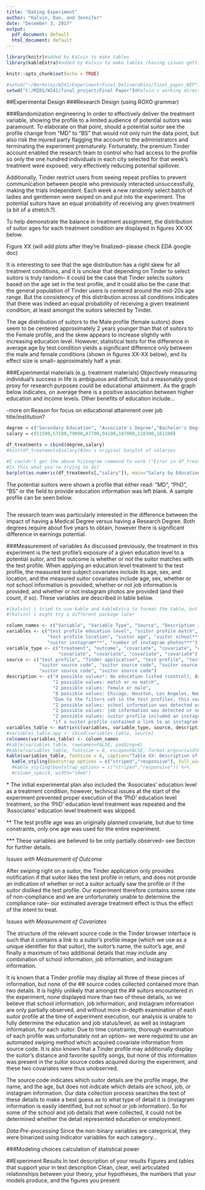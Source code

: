 ```yaml
---
title: "Dating Experiment"
author: "Kalvin, Dan, and Jennifer"
date: "December 3, 2017"
output:
  pdf_document: default
  html_document: default
---
```


```r
library(knitr)#added by Kalvin to make tables
library(kableExtra)#added by Kalvin to make tables (having issues getting it to work)

knitr::opts_chunk$set(echo = TRUE)
```

```r
#setwd("~/Berkeley/W241/Experiment/Final_Deliverables/final_paper_WIP")#Jen's working directory
setwd("C:/MIDS/W241/final_project/Final Paper")#Kalvin's working directory
```
##Experimental Design
###Research Design (using ROXO grammar)



###Randomization engineering
In order to effectively deliver the treatment variable, showing the profile to a limited audience of potential suitors was paramount. To elaborate on that point, should a potential suitor see the profile change from "MD" to "BS" that would not only ruin the data point, but also risk the injured party flagging the account to the administrators and terminating the experiment prematurely. Fortunately, the premium Tinder account enabled the research team to control who had access to the profile so only the one hundred individuals in each city selected for that week's treatment were exposed; very effectively reducing potential spillover.

Additionally, Tinder restrict users from seeing repeat profiles to prevent communication between people who previously interacted unsuccessfully, making the trials independent. Each week a new randomly select batch of ladies and gentlemen were swiped on and put into the experiment. The potential suitors have an equal probability of receiving any given treatment (a bit of a stretch.?).

To help demonstrate the balance in treatment assignment, the distribution of suitor ages for each treatment condition are displayed in figures XX-XX below.

Figure XX (will add plots after they're finalized-- please check EDA google doc)

It is interesting to see that the age distribution has a right skew for all treatment conditions, and it is unclear that depending on Tinder to select suitors is truly random-- it could be the case that Tinder selects suitors based on the age set in the test profile, and it could also be the case that the general population of Tinder users is centered around the mid-20s age range.  But the consistency of this distribution across all conditions indicates that there was indeed an equal probability of receiving a given treatment condition, at least amongst the suitors selected by Tinder.

The age distribution of suitors to the Male profile (female suitors) does seem to be centered approximately 2 years younger than that of suitors to the Female profile, and the skew appears to increase slightly with increasing education level.  However, statistical tests for the difference in average age by test condition yields a significant difference only between the male and female conditions (shown in figures XX-XX below), and its effect size is small-- approximately half a year.


###Experimental materials (e.g. treatment materials)
Objectively measuring individual's success in life is ambiguous and difficult, but a reasonably good proxy for research purposes could be educational attainment.  As the graph below indicates, on average there is a positive association between higher education and income levels. Other benefits of education include...  

-more on Reason for focus on educational attainment over job title/institution?

```r
degree = c("Secondary Education", "Associate's Degree","Bachelor's Degree","Master's Degree", "Research Doctorate","Doctor of Law", "MBA", "Doctor of Medicine" )
salary = c(51500,57100,79800,87700,94100,107000,118300,161200)

df_treatments = cbind(degree,salary)
#hist(df_treatments$salary)#Jen's original barplot of salaries

#I couldn't get the above histogram command to work ("Error in df_treatment$salary : $ operator is invalid for atomic vectors")
#Is this what you're trying to do?
barplot(as.numeric(df_treatments[,"salary"]), main="Salary by Education Level", xlab="Education", ylab="Salary ($)", names.arg=df_treatments[,"degree"])
```

The potential suitors were shown a profile that either read: "MD", "PhD", "BS" or the field to provide education information was left blank. A sample profile can be seen below.

```r

```




The research team was particularly interested in the difference between the impact of having a Medical Degree versus having a Research Degree. Both degrees require about five years to obtain, however there is significant difference in earnings potential.



###Measurement of variables
As discussed previously, the treatment in this experiment is the test profile's exposure of a given education level to a potential suitor, and the outcome is whether or not the suitor matches with the test profile.  When applying an education level treatment to the test profile, the measured test subject covariates include its age, sex, and location, and the measured suitor covariates include age, sex, whether or not school information is provided, whether or not job information is provided, and whether or not instagram photos are provided (and their count, if so).  These variables are described in table \textbf{XX} below.

```r
#(kalvin) i tried to use kable and kableExtra to format the table, but i'm having trouble using kableExtra
#(kalvin) i might try a different package later

column_names <- c("Variable", "Variable Type", "Source", "Description / Possible Values")
variables <- c("test profile education level", "suitor profile match", "test profile sex", 
               "test profile location", "suitor age", "suitor school***", "suitor job***", 
               "suitor instagram***", "number of instagram photos***")
variable_type <- c("treatment", "outcome", "covariate", "covariate", "covariate", 
                   "covariate", "covariate", "covariate", "covariate")
source <- c("test profile", "Tinder application", "test profile", "test profile", 
            "suitor source code", "suitor source code", "suitor source code", 
            "suitor source code", "suitor source code")
description <- c("4 possible values*: No education listed (control), Bachelor's, MD, PhD", 
                 "2 possible values: match or no match", 
                 "2 possible values: female or male", 
                 "8 possible values: Chicago, Houston, Los Angeles, New York, Philadelphia, Phoenix, San Antonio, San Diego", 
                 "Due to the filters set in the test profiles, this variable can range from 24 - 34 years.", 
                 "2 possible values: school information was detected or not", 
                 "2 possible values: job information was detected or not", 
                 "2 possible values: suitor profile included an instagram link or not", 
                 "if a suitor profile contained a link to an instagram account, this variable is the number of photos in the account")
variables_table <- matrix(c(variables, variable_type, source, description), nrow=length(variables))
#variables_table.app <- cbind(variables_table, source)
colnames(variables_table) <- column_names
#kable(variables_table, rownames=FALSE, padding=4)
#kable(variables_table, fontsize = 8, escape=FALSE, format.args=c(width=2), booktabs=TRUE)
kable(variables_table, fontsize = 6, caption="Table XX: Description of Variables") %>%
  kable_styling(bootstrap_options = c("striped","responsive"), full_width = FALSE)
  #kable_styling(bootstrap_options = c("striped","responsive")) %>%
  #column_spec(4, width="10em")
```
\* The initial experimental plan also included the 'Associates' education level as a treatment condition, however, technical issues at the start of the experiment prevented proper execution of the 'PhD' education level treatment, so the 'PhD' education level treatment was repeated and the 'Associates' education level treatment was skipped.

\** The test profile age was an originally planned covariate, but due to time constraints, only one age was used for the entire experiment.

\*** These variables are believed to be only partially observed-- see Section \textbf{XX} for further details.


_Issues with Measurement of Outcome_

After swiping right on a suitor, the Tinder application only provides notification if that suitor likes the test profile in return, and does not provide an indication of whether or not a suitor actually saw the profile or if the suitor disliked the test profile.  Our experiment therefore contains some rate of non-compliance and we are unfortunately unable to determine the compliance rate-- our estimated average treatment effect is thus the effect of the intent to treat.


_Issues with Measurement of Covariates_

The structure of the relevant source code in the Tinder browser interface is such that it contains a link to a suitor's profile image (which we use as a unique identifier for that suitor), the suitor's name, the suitor's age, and finally a maximum of two additional details that may include any combination of school information, job information, and instagram information.

It is known that a Tinder profile may display all three of these pieces of information, but none of the ## source codes collected contained more than two details.  It is highly unlikely that amongst the ## suitors encountered in the experiment, none displayed more than two of these details, so we believe that school information, job information, and instagram information are only partially observed, and without more in-depth examination of each suitor profile at the time of experiment execution, our analysis is unable to fully determine the education and job status/level, as well as instagram information, for each suitor.  Due to time constraints, thorough examination of each profile was unfortunately not an option-- we were required to use an automated swiping method which acquired covariate information from source code.  It is also known that a Tinder profile may additionally display the suitor's distance and favorite spotify songs, but none of this information was present in the suitor source codes acquired during the experiment, and these two covariates were thus unobserved.

The source code indicates which suitor details are the profile image, the name, and the age, but does not indicate which details are school, job, or instagram information.  Our data collection process searches the text of these details to make a best guess as to what type of detail it is (instagram information is easily identified, but not school or job information).  So for some of the school and job details that were collected, it could not be determined whether the detail represented education or employment.


_Data Pre-processing_
Since the non-binary variables are categorical, they were binarized using indicator variables for each category...


###Modeling choices
calculation of statistical power

##Experiment Results
In text description of your results
Figures and tables that support your in text description
Clean, clear, well articulated relationships between your theory, your hypotheses, the numbers that your models produce, and the figures you present


